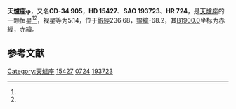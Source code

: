 {{Starbox begin
| name = 天爐座φ
}}
{{Starbox observe
| epoch = [[J2000.0|J2000.0]]
| constell = [[天爐座|天爐座]]<ref name=SIMBAD>{{cite web
 | url=http://simbad.u-strasbg.fr/simbad/sim-id?Ident=HR+724
 | title=Pulsating variable Star
 | publisher=Centre de Données astronomiques de Strasbourg
 | work=SIMBAD
 | accessdate=2012-07-13
 | archive-date=2016-03-18
 | archive-url=https://web.archive.org/web/20160318205456/http://simbad.u-strasbg.fr/simbad/sim-id?Ident=HR+724
 | dead-url=no
 }}</ref><ref name=DATA>{{cite web
 | url=http://vizier.u-strasbg.fr/viz-bin/VizieR-5?-out.add=.&-source=5050&-corr=PK=HR&-out.max=9999&HR=724
 | title=VizieR Detailed Page
 | accessdate=2012-07-13
 | archive-date=2016-03-04
 | archive-url=https://web.archive.org/web/20160304203010/http://vizier.u-strasbg.fr/viz-bin/VizieR-5?-out.add=.&-source=5050&-corr=PK=HR&-out.max=9999&HR=724
 | dead-url=no
 }}</ref>
| 星官 = 
| ra = {{RA|2|28|1.7}}<ref name=SIMBAD /><ref name=DATA />
| dec = {{DEC|-33|48|40}}<ref name=SIMBAD /><ref name=DATA />
| appmag_v = 5.14<ref name=SIMBAD /><ref name=DATA />
}}
{{Starbox character
| class = A2V<ref name=SIMBAD /><ref name=DATA />
| b-v = 0.1<ref name=SIMBAD /><ref name=DATA />
| u-b = <ref name=SIMBAD /><ref name=DATA />
| r-i = <ref name=SIMBAD /><ref name=DATA />
| variable = 
}}
{{Starbox astrometry
| radial_v = 
| prop_mo_ra = 19
| parallax = 0.015
| p_error = 
}}
{{Starbox catalog
| names =CD-34 905，[[SAO星表|SAO]] 193723，[[HD星表|HD]] 15427，[[HR星表|HR]] 724}}
{{Starbox reference |Simbad=HR+724}}
{{Starbox end}}

'''天爐座φ'''，又名'''CD-34 905'''，'''HD 15427'''、'''SAO 193723'''、'''HR 724'''，是[[天爐座|天爐座]]的一颗恒星<ref name=SIMBAD /><ref name=DATA />，视星等为5.14，位于[[銀道座標系|銀經]]236.68，[[銀道座標系|銀緯]]-68.2，其[[B1900.0|B1900.0]]坐标为赤經{{RA|2|23|47.8}}，赤緯{{DEC|-34|-68.2|32}}。

== 参考文献 ==
{{reflist}}

{{star-stub}}

{{天爐座恒星}}
[[Category:天爐座|Category:天爐座]]
[[Category:HD和HDE天體|15427]]
[[Category:HR天體|0724]]
[[Category:SAO天體|193723]]